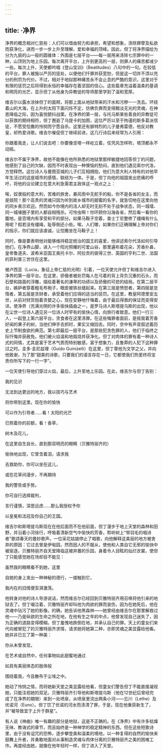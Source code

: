 ```yaml
---
---
---
```

title: ·净界
---




净界的概念相对仁慈些：人们可以借由努力和承担，希望和想象，涤除罪孽及私欲而获净化，进而一步一步上升至理解、爱和幸福的顶峰。因此，但丁将净界描绘为分为九层的山一般的圆锥体：外围是七层平台——每一层用来涤除七宗罪中的一种，山顶则为地上乐园。每次离开平台，上升到更高的一层，则罪人的痛苦都减少一些。每次上升，天使都吟唱《登山宝训》（Beatitudes）八句中的一句。在较低的平台，罪人被施以严厉的惩处，以便他们忏罪并获宽恕，但是这一切并不须以充分的刑罚为代价。不过，相对于地狱那种痛苦永不会止息的严酷的意识，这里对于有限的惩罚之后将得到永恒的幸福存在着坚固的信心。这些篇章充溢着温柔的基调和明亮的光芒，显示但丁从他身为异教徒的导师那里学到了温和宽厚。

维吉尔以露水涂抹但丁的面颊，将那上面从地狱带来的汗水和污秽一一洗去。环绕着山的大海，在上升的太阳下面闪烁不定，仿佛负罪而变得黯淡无光的灵魂，在神恩降临之际，因为喜悦颤抖战栗。在净界的第一层，与托马斯某些善良的异教徒可以获救的期待相符，但丁邂逅了乌提卡的加图，这位严厉以至于拘谨的斯多葛派信徒，不愿受恺撒的怜悯而宁愿自杀。这里还有腓特烈的儿子曼弗雷德，他反对教皇，却热爱诗歌。维吉尔催促但丁继续前进，这几行诗后来经常为人引用：

你跟着我走，让人们说去吧：你要像坚塔一样屹立着，任凭风怎样吹，塔顶都永不动摇。



维吉尔不属于净界，故他不能像在他所熟悉的地狱里那样敏捷地回答但丁的问题，他感到了自己的欠缺，因而不时表现出一种懊恼的愁闷，直到他们遇见索尔代洛，方觉释然。这位诗人与曼图亚城的儿子们互相拥抱，他们为意大利人特有的对他早年生活过的这座城市的感情，联结为一体。于是，但丁向他的祖国发出悲痛的呼吁，将他的议论建立在意大利急需君主政体这一观点之上：

唉，奴隶般的意大利，苦难的旅舍，暴风雨中无舵手的船，你不是各省的女主，而是妓院！那个高贵的灵魂只因为听到故乡城市的甜蜜的名字，就急切地在这里向他的同乡表示欢迎。然而如今你境内的活人却无时无刻不处于战争状态，同一城墙、同一城壕圈子里的人都自相残杀。可怜虫啊！你环顾你沿海各省，然后看一看你的腹地，是否境内有享受和平的部分。如果马鞍子空着，查士丁尼整修了缰绳有什么用呢？假若没有缰绳，耻辱倒还小些。唉，人们哪，如果你们正确理解上帝对你们的指示，你们就应该虔诚，让恺撒坐在马鞍子上！



同时，像是要表明他对能够维持稳定统治的国王的喜爱，他讲述索尔代洛如何引导他们，在净界山脚，进入一个阳光照耀的可爱山谷，那里遍布着花朵，芳香扑鼻，皇帝鲁道夫、波希米亚国王奥托卡尔、阿拉贡的彼得三世、英国的亨利二世、法国的菲利普三世住在这里。

被卢西亚（Lucia，象征上帝仁慈的光明）引着，一位天使允许但丁和维吉尔进入净界的第一层平台。在这里，骄傲者被处罚每人在弓着的背上背负沉重的石头，而石壁和路面的浮雕，描绘着著名的谦卑的功绩以及骄傲的可悲的结局。在第二层平台，嫉妒者穿着粗毛布袍子，眼皮被铁丝缝起来。在第三层是愤怒者，第四层是怠惰者，第五层是贪财者，承受着他们应得的适当的惩罚。在这里，教皇阿德里安五世，从前对财货抱着贪婪之心，现在安静地忏悔着，由于最后得救的保证而变得安详。使净界（充满光明的许多愉快插曲之一，是罗马诗人斯塔提乌斯的出现，他以在尘世一位诗人遇见另一位诗人时罕有的愉快心情，向旅行者致意。他们一行三人，一起登上第六层平台，贪食者在这里涤罪。在这些悔罪者面前，是摇晃着芳香好闻的果子的树，当他们伸手去抓时，果实又缩回去。同时，空中有声音叙述着历史上节制食欲的典范。第七即最后一层平台，是那些犯贪色罪的人，他们于临终之际忏悔并获赦免。他们被火焰温和地煅烧并获净化。但丁对肉体的罪有着一种诗人式的同情，尤其是富于艺术气质而特别敏感，富于想象力，且鲁莽的人犯下这种罪过之时。圭多·圭尼兹理（Guido Guinizelli）在这里，但丁尊他为文学之父，并向他致谢，为了那“甜美的诗歌，只要我们的语言存在一日，它都使我们热爱终将宝贵你所写下的一行一字”。

一位天使引导他们穿过火焰，最后，上升至地上乐园。在此，维吉尔与但丁告别：

我的见识

无法到达更远的地方，我以技巧与艺术

将你带到这里。现在你的愉快

可以作为引导者……看！太阳的光芒

已照着你的前额，看！香草，

树木及花儿，

在这里自生自长，直到那双明亮的眼睛（贝雅特丽齐的）

愉快地出现，它曾含着泪，请求我

去救助你，你可以坐在这儿，

或在花草间漫步，不再期待

我的警告或手势。

你可自行选择裁判，

言行谨慎，深思远虑……那么我授权予你

以皇冕和法冠及你自己的王国。



维吉尔和斯塔提乌斯现在在他后面而不在他前面，但丁漫步于地上天堂的森林和田野，并沿着小河徐行，呼吸着清新空气中愉快的芳香，聆听树上“带羽毛的唱诗者”歌颂春天的曼妙歌声。一位采花姑娘停止了唱歌，向他解释这美丽的地方被舍弃的原因：它过去曾是伊甸园，然而因人的不服从，使他和人类自它无邪的愉快中被驱逐。贝雅特丽齐自天堂降临这被弃置的乐园，身着令人目眩的灿烂衣裳，使但丁只能感觉她在场却目不能见：

虽然我的眼睛看不到她，这里

自她的身上发出一种神秘的德行，一接触到它，

我内在的旧情便澎湃激荡。



他转身对他的诗人导游说话，然而维吉尔已经回到贝雅特丽齐用召唤将他引来的地狱去了。但丁啜泣着，贝雅特丽齐却叫他为肉欲的罪而哀伤，因为在她死后，他在灵魂中玷污了她的影像。的确，她告诉他黑森林——她曾经由维吉尔在那里解救过他——乃是纵欲的生命之所在地，在他有生之年的中点，他曾发现自己迷失了，因为正确的道路变得模糊。但丁羞愧地跌倒在地，并承认自己的罪。天上的童女们来代向被冒犯了的贝雅特丽齐求情，请求她将她第二种，亦即灵魂之美显露给他看。她并非已忘了第一种美：

你从未曾发现，

在艺术或自然中，任何事物如此甜蜜地通过

如具有美丽体态的肢体般

围绕着我，今且散布于尘埃之中。



她动了怜悯之情，而将她新天堂之美显露给他看，但童女们警告但丁不能直接凝视她，只能注视她的双足。贝雅特丽齐引导他和斯塔提乌斯（他在12世纪后曾经完成了在净界的期限）来到一处喷泉，从喷泉里流出两条小河——忘川（Lethe）及优诺河（Euno）。但丁饮了优诺的河水而涤清了罪，于是，现在他重获新生了，并“被导致宜于上升于群星”。

有人说《神曲》唯一有趣的部分是地狱，这是不正确的。在《净界》中有许多枯燥无味、教诲式的章节，而且始终是一种神学的稳定精神的东西。但在这些短歌诗里，由于没有诅咒的恐怖，逐步攀登美和温柔的境地，以一种复得的自然的愉快来鼓舞上升者，并勇敢地面对从事制造灵魂与肉体分离的贝雅特丽齐之美的困难工作。再度经由她，就像在他年轻时一样，但丁进入了天堂。